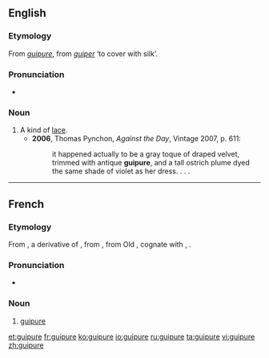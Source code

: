 ==English==

===Etymology===
From {{etyl|fr|en}} ''[[#French|guipure]]'', from ''[[guiper]]'' ‘to cover with silk’.

===Pronunciation===
* {{IPA|/ɡiːˈpjʊə/}}

===Noun===
{{en-noun}}

# A kind of [[lace]].
#* '''2006''', Thomas Pynchon, ''Against the Day'', Vintage 2007, p. 611:
#*: it happened actually to be a gray toque of draped velvet, trimmed with antique '''guipure''', and a tall ostrich plume dyed the same shade of violet as her dress. . . .

----

==French==

===Etymology===
From {{etyl|frm|fr}} {{term|ghippure||trimmings|lang=frm}}, a derivative of {{etyl|frm|fr}} {{term|guiper|lang=frm}}, from {{etyl|fro|fr}} {{term|guiper||to cover with silk|lang=fro}}, from Old {{etyl|frk|fr}} {{term/t|frk|*wipan|*wīpan|to wrap}}, cognate with {{etyl|goh|-}} {{term|wīfan||to twist|lang=goh}}, {{etyl|dum|-}} {{term|wipen|wīpen|to crown|lang=dum}}.

===Pronunciation===
* {{IPA|/ɡipyʁ/|lang=fr}}

===Noun===
{{fr-noun|f}}

# [[#English|guipure]]

[[et:guipure]]
[[fr:guipure]]
[[ko:guipure]]
[[io:guipure]]
[[ru:guipure]]
[[ta:guipure]]
[[vi:guipure]]
[[zh:guipure]]
